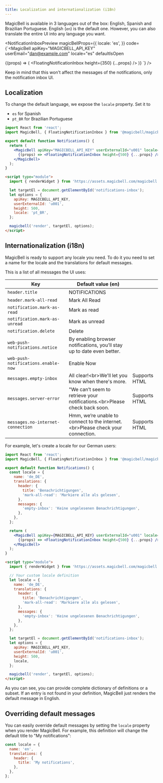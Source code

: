 ```yaml
---
title: Localization and internationalization (i18n)
---
```


MagicBell is available in 3 languages out of the box: English, Spanish and Brazilian Portuguese. English (`en`) is the default one. However, you can also translate the entire UI into any language you want.

<NotificationInboxPreview
  magicBellProps={{
    locale: 'es',
  }}
  code={`<MagicBell
  apiKey="MAGICBELL_API_KEY"
  userEmail="dan@example.com"
  locale="es"
  defaultIsOpen
>
  {(props) => (
    <FloatingNotificationInbox
      height={350}
      {...props}
    />
  )}
</MagicBell>
`}
/>

Keep in mind that this won't affect the messages of the notifications, only the notification inbox UI.

## Localization

To change the default language, we expose the `locale` property. Set it to

- `es` for Spanish
- `pt_BR` for Brazilian Portuguese

<Tabs>

```jsx title=REACT hideHeader noTopBorderRadius
import React from 'react';
import MagicBell, { FloatingNotificationInbox } from '@magicbell/magicbell-react';

export default function Notifications() {
  return (
    <MagicBell apiKey="MAGICBELL_API_KEY" userExternalId="u001" locale="pt_BR">
      {(props) => <FloatingNotificationInbox height={500} {...props} />}
    </MagicBell>
  );
}
```

```html title=HTML hideHeader noTopBorderRadius
<script type="module">
  import { renderWidget } from 'https://assets.magicbell.com/magicbell.esm.js';

  let targetEl = document.getElementById('notifications-inbox');
  let options = {
    apiKey: MAGICBELL_API_KEY,
    userExternalId: 'u001',
    height: 500,
    locale: 'pt_BR',
  };

  magicbell('render', targetEl, options);
</script>
```

</Tabs>

## Internationalization (i18n)

MagicBell is ready to support any locale you need. To do it you need to set a name for the locale and the translations for default messages.

This is a list of all messages the UI uses:

| Key                                 | Default value (en)                                                                   |               |
| ----------------------------------- | ------------------------------------------------------------------------------------ | ------------- |
| `header.title`                      | NOTIFICATIONS                                                                        |               |
| `header.mark-all-read`              | Mark All Read                                                                        |               |
| `notification.mark-as-read`         | Mark as read                                                                         |               |
| `notification.mark-as-unread`       | Mark as unread                                                                       |               |
| `notification.delete`               | Delete                                                                               |               |
| `web-push-notifications.notice`     | By enabling browser notifications, you’ll stay up to date even better.               |               |
| `web-push-notifications.enable-now` | Enable Now                                                                           |               |
| `messages.empty-inbox`              | All clear!&lt;br&gt;We'll let you know when there's more.                            | Supports HTML |
| `messages.server-error`             | "We can’t seem to retrieve your notifications.&lt;br&gt;Please check back soon.      | Supports HTML |
| `messages.no-internet-connection`   | Hmm, we’re unable to connect to the internet.&lt;br&gt;Please check your connection. | Supports HTML |

For example, let's create a locale for our German users:

<Tabs>

```jsx title=REACT hideHeader noTopBorderRadius
import React from 'react';
import MagicBell, { FloatingNotificationInbox } from '@magicbell/magicbell-react';

export default function Notifications() {
  const locale = {
    name: 'de_DE',
    translations: {
      header: {
        title: 'Benachrichtigungen',
        'mark-all-read': 'Markiere alle als gelesen',
      },
      messages: {
        'empty-inbox': 'Keine ungelesenen Benachrichtigungen',
      },
    },
  };

  return (
    <MagicBell apiKey={MAGICBELL_API_KEY} userExternalId="u001" locale="pt_BR">
      {(props) => <FloatingNotificationInbox height={500} {...props} />}
    </MagicBell>
  );
}
```

```html title=HTML hideHeader noTopBorderRadius
<script type="module">
  import { renderWidget } from 'https://assets.magicbell.com/magicbell.esm.js';

  // Your custom locale definition
  let locale = {
    name: 'de_DE',
    translations: {
      header: {
        title: 'Benachrichtigungen',
        'mark-all-read': 'Markiere alle als gelesen',
      },
      messages: {
        'empty-inbox': 'Keine ungelesenen Benachrichtigungen',
      },
    },
  };

  let targetEl = document.getElementById('notifications-inbox');
  let options = {
    apiKey: MAGICBELL_API_KEY,
    userExternalId: 'u001',
    height: 500,
    locale,
  };

  magicbell('render', targetEl, options);
</script>
```

</Tabs>

As you can see, you can provide complete dictionary of definitions or a subset. If an entry is not found in your definition, MagicBell just renders the default message in English.

## Overriding default messages

You can easily override default messages by setting the `locale` property when you render MagicBell. For example, this definition will change the default title to "My notifications":

```js
const locale = {
  name: 'en',
  translations: {
    header: {
      title: 'My notifications',
    },
  },
};
```
